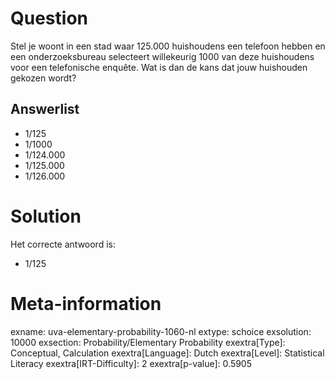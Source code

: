 Question
========

Stel je woont in een stad waar 125.000 huishoudens een telefoon hebben
en een onderzoeksbureau selecteert willekeurig 1000 van deze huishoudens
voor een telefonische enquête. Wat is dan de kans dat jouw huishouden
gekozen wordt?


Answerlist
----------

* 1/125
* 1/1000
* 1/124.000
* 1/125.000
* 1/126.000

Solution
========

Het correcte antwoord is: 

* 1/125

Meta-information
================
exname: uva-elementary-probability-1060-nl
extype: schoice
exsolution: 10000
exsection: Probability/Elementary Probability
exextra[Type]: Conceptual, Calculation
exextra[Language]: Dutch
exextra[Level]: Statistical Literacy
exextra[IRT-Difficulty]: 2
exextra[p-value]: 0.5905
